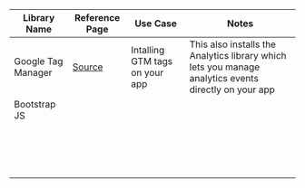 | Library Name | Reference Page | Use Case | Notes |
| ----------- | ----------- | ----------- | ----------- |
| Google Tag Manager | [Source](https://www.npmjs.com/package/@analytics/google-tag-manager) | Intalling GTM tags on your app | This also installs the Analytics library which lets you manage analytics events directly on your app |
| Bootstrap JS |  |  |	 |
|  |  |  |  |
|  |  |  |  |
|  |  |  |  |
|  |  |  |  |
|  |  |  |  |
|  |  |  |  |
|  |  |  |  |
|  |  |  |  |
|  |  |  |  |
|  |  |  |  |
|  |  |  |  |
|  |  |  |  |
|  |  |  |  |
|  |  |  |  |
|  |  |  |  |
|  |  |  |  |